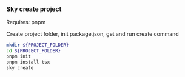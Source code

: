 ### Sky create project
Requires: pnpm

Create project folder, init package.json, get and run create command
```sh
mkdir ${PROJECT_FOLDER}
cd ${PROJECT_FOLDER}
pnpm init
pnpm install tsx
sky create
```
